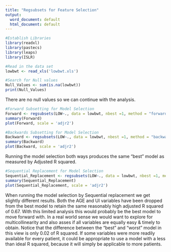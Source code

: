 ---
title: "Regsubsets for Feature Selection"
output:
  word_document: default
  html_document: default
---

```{r}
#Establish Libraries
library(readxl)
library(pastecs)
library(leaps)
library(ISLR)
```


```{r}
#Read in the data set
lowbwt <- read_xls('lowbwt.xls')

#Search for Null values
Null_Values <- sum(is.na(lowbwt))
print(Null_Values)
```

There are no null values so we can continue with the analysis.
```{r}
#Forward Subsetting for Model Selection
Forward <- regsubsets(LOW~., data = lowbwt, nbest =1, method = "forward")
summary(Forward)
plot(Forward, scale = 'adjr2')

```

```{r}
#Backwards Subsetting for Model Selection
Backward <- regsubsets(LOW~., data = lowbwt, nbest =1, method = "backward")
summary(Backward)
plot(Backward, scale = 'adjr2')
```
Running the model selection both ways produces the same "best" model as measured by Adjusted R squared.
```{r}
#Sequential Replacement for Model Selection
Sequential_Replacement <- regsubsets(LOW~., data = lowbwt, nbest =1, method = "seqrep")
summary(Sequential_Replacement)
plot(Sequential_Replacement, scale = 'adjr2')
```
When running the model selection by Sequential replacement we get slightly different results. Both the AGE and UI variables have been dropped from the best model to retain the same reasonably high adjusted R squared of 0.67. With this limited analysis this would probably be the best model to move forward with. In a real world sense we would want to explore for multicollinearity and also asses if all variables are equally easy & timely to obtain. Notice that the difference between the "best" and "worst" model in this view is only 0.02 of R squared. If some variables were more readily available for every patient, it could be appropriate to use a model with a less than ideal R squared, because it will simply be applicable to more patients.
